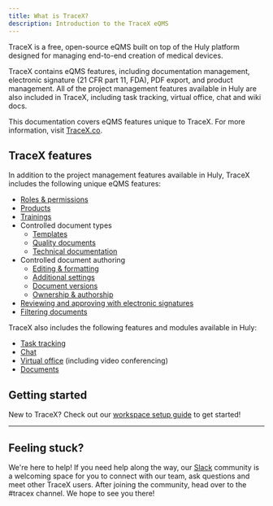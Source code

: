 ```yaml
---
title: What is TraceX?
description: Introduction to the TraceX eQMS
---
```



<YouTube id='COH9vVjLlsg' posterQuality='max' />

TraceX is a free, open-source eQMS built on top of the Huly platform designed for managing end-to-end creation of medical devices.

TraceX contains eQMS features, including documentation management, electronic signature (21 CFR part 11, FDA), PDF export, and product management. All of the project management features available in Huly are also included in TraceX, including task tracking, virtual office, chat and wiki docs.

This documentation covers eQMS features unique to TraceX. For more information, visit <a href="https://tracex.co/" target="_blank">TraceX.co</a>.

## TraceX features

In addition to the project management features available in Huly, TraceX includes the following unique eQMS features:

* [Roles & permissions](/eqms/roles)
* [Products](/eqms/products)
* [Trainings](/eqms/trainings)
* Controlled document types
    * [Templates](/eqms/templates)
    * [Quality documents](/eqms/quality-documents)
    * [Technical documentation](/eqms/technical-documentation)
* Controlled document authoring
    * [Editing & formatting](/eqms/editing-formatting)
    * [Additional settings](/eqms/document-settings)
    * [Document versions](/eqms/document-versions)
    * [Ownership & authorship](/eqms/ownership-authorship)
* [Reviewing and approving with electronic signatures](/eqms/review-approval)
* [Filtering documents](/eqms/document-filtering)

TraceX also includes the following features and modules available in Huly:

* [Task tracking](/task-tracking/creating-issues)
* [Chat](/communication/sending-messages)
* [Virtual office](/communication/virtual-office) (including video conferencing)
* [Documents](/knowledge-management/documents)

## Getting started

New to TraceX? Check out our [workspace setup guide](/getting-started/workspace-setup) to get started!


---

## Feeling stuck?

We're here to help! If you need help along the way, our <a href="https://huly.link/slack" target="_blank">Slack</a> community is a welcoming space for you to connect with our team, ask questions and meet other TraceX users. After joining the community, head over to the #tracex channel. We hope to see you there!